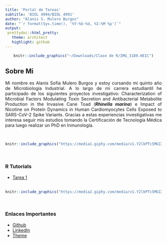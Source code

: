 ```yaml
---
title: 'Portal de Tareas'
subtitle: 'BIOL 4994/BIOL 4991'
author: "Alanis S. Mulero Burgos"
date: "`r format(Sys.time(), '%Y-%b-%d, %I:%M %p')`"
output: 
 prettydoc::html_pretty:
   theme: architect
   highlight: github
---
```


<div style="text-align: center;">

```r
knitr::include_graphics("~/Downloads/Clase de R/IMG_3189.HEIC")
```
</div>
## Sobre Mi
<div style="text-align: justify;">
Mi nombre es Alanis Sofía Mulero Burgos y estoy cursando mi quinto año de Microbiología Industrial. A lo largo de mi carrera estudiantil he participado de los siguientes proyectos investigativo: Characterization of Microbial Factors Modulating Toxin Secretion and Antibacterial Metabolite Production in the Invasive Cane Toad (***Rhinella marina***) e Impact of Nicotine on Protein Dynamics in Human Cardiomyocytes Cells Exposed to SARS-CoV-2 Spike Variants. Gracias a estas experiencias investigativas me interesa seguir mis estudios tomando la Certificación de Tecnología Médica para luego realizar un PhD en Inmunología.  
</div>

<br>
<div style="text-align: center;">
```r
knitr::include_graphics("https://media1.giphy.com/media/v1.Y2lkPTc5MGI3NjExODh1aTkxbHM0d2NhMHY2cm5hcXJoNm56cTgwYmRlc2ZpY2cybmRidCZlcD12MV9pbnRlcm5hbF9naWZfYnlfaWQmY3Q9Zw/F2ZzdaAFjdoVG/giphy.gif")
```

</div>
<br>

### R Tutorials
- [Tarea 1](R Tutorials/R-_Tutorial1.html)
<br>
<br>
<div style="text-align: center;">
```r
knitr::include_graphics("https://media2.giphy.com/media/v1.Y2lkPTc5MGI3NjExMGdjazcxMHJkcjRndnlsajhmOHRodmNxb3VxbWh0dWt0anB3NWUwMiZlcD12MV9pbnRlcm5hbF9naWZfYnlfaWQmY3Q9Zw/n8iVtgWrBghjO/giphy.gif")
```
</div>
<br>

### Enlaces Importantes
- [Github](https://github.com/alanismulero)
- [LinkedIn](https://www.linkedin.com/in/alanis-mulero-38208b249/)
- [Theme](http://jekyllthemes.org/themes/architect/)
